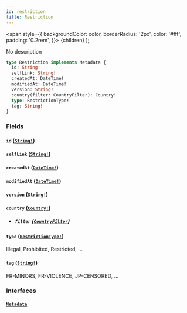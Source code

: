 ```yaml
---
id: restriction
title: Restriction
---
```


<span
style={{
      backgroundColor: color,
      borderRadius: '2px',
      color: '#fff',
      padding: '0.2rem',
    }}>
{children}
</span>
);

No description

```graphql
type Restriction implements Metadata {
  id: String!
  selfLink: String!
  createdAt: DateTime!
  modifiedAt: DateTime!
  version: String!
  country(filter: CountryFilter): Country!
  type: RestrictionType!
  tag: String!
}
```

### Fields

#### `id` ([`String!`](/docs/schema/scalars/string))

#### `selfLink` ([`String!`](/docs/schema/scalars/string))

#### `createdAt` ([`DateTime!`](/docs/schema/scalars/date-time))

#### `modifiedAt` ([`DateTime!`](/docs/schema/scalars/date-time))

#### `version` ([`String!`](/docs/schema/scalars/string))

#### `country` ([`Country!`](/docs/schema/objects/country))

- ##### `filter` ([`CountryFilter`](/docs/schema/inputs/country-filter))

#### `type` ([`RestrictionType!`](/docs/schema/enums/restriction-type))

Illegal, Prohibited, Restricted, ...

#### `tag` ([`String!`](/docs/schema/scalars/string))

FR-MINORS, FR-VIOLENCE, JP-CENSORED, ...

### Interfaces

#### [`Metadata`](/docs/schema/interfaces/metadata)
